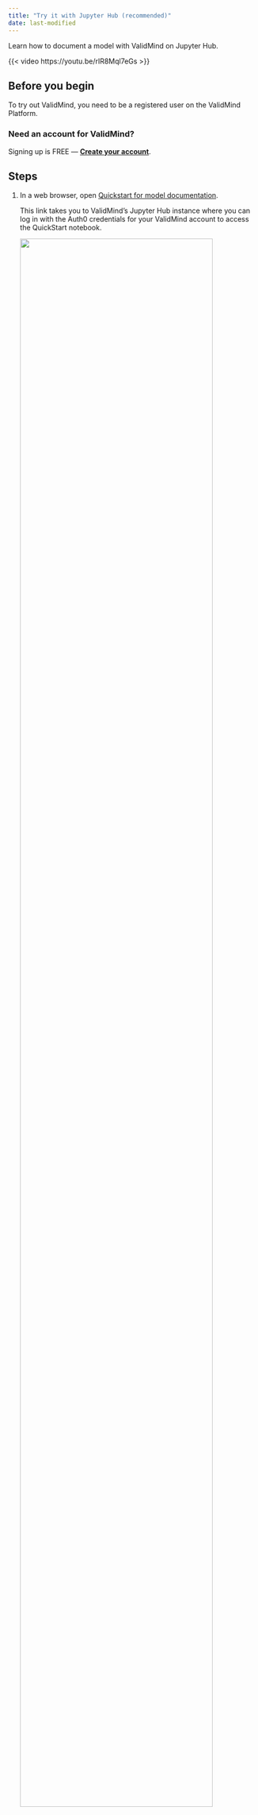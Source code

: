 ```yaml
---
title: "Try it with Jupyter Hub (recommended)"
date: last-modified
---
```


Learn how to document a model with ValidMind on Jupyter Hub.

::: {.grid}
::: {.g-col-10}
{{< video https://youtu.be/rIR8Mql7eGs >}}
:::
:::

## Before you begin

To try out ValidMind, you need to be a registered user on the ValidMind Platform.

::: {.callout-tip}
### Need an account for ValidMind? 
Signing up is FREE — **[Create your account]({{< var vm_url >}})**.
:::

## Steps

1. In a web browser, open [Quickstart for model documentation](https://jupyterhub.validmind.ai/hub/user-redirect/lab/tree/quickstart_customer_churn_full_suite.ipynb).

   This link takes you to ValidMind's Jupyter Hub instance where you can log in with the Auth0 credentials for your ValidMind account to access the QuickStart notebook.

   ![](quickstart-dashboard-jupyterhub.png){width=90% fig-alt="The QuickStart notebook opened in Jupyter Hub"}

<!---
1. In a web browser, go to <https://jupyterhub.validmind.ai>.

2. Click **Sign in with Auth0**, enter your ValidMind email address and password credentials, and click **Continue**.

3. In the sidebar, double click the **QuickStart_Customer Churn_full_suite.ipynb** notebook:

--->

2. After the notebook opens, run the first few cells in the notebook:

   - Hover over each cell and click the {{< fa circle-play >}} **icon**; OR
   - Press `Shift + Enter` on Windows or `Cmd + Enter` if you are on a Mac
   
   The notebook will guide you through installing the {{< var vm_framework >}}, initializing the Python environment, and finally initializing the ValidMind Client Library by connecting to the ValidMind Platform.
   
   Near the bottom of the **Initialize ValidMind** section, you should see a message like this:
   
   ```bash
   Connected to ValidMind. Project: Customer Churn Model - Initial Validation (xxxxxxxxxxxxxxxxxxxxxxxxx)
   ```
   
   This message confirms that the {{< var vm_dev >}} works as expected. 

You can now continue running the rest of the cells if you want to see how the demo notebook works or, to save some time, you can move on to the next section to explore the {{< var vm_ui >}}. 

<!--- TO DO Screenshot --->

## What's next

Continue with [Explore sample model documentation](quickstart-explore-sample-model-documentation.qmd) to learn more about using the {{< var vm_risk >}} hands-on.
